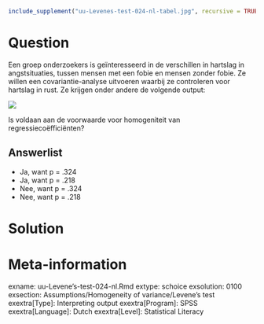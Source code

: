```r
include_supplement("uu-Levenes-test-024-nl-tabel.jpg", recursive = TRUE)
```



Question
========
Een groep onderzoekers is geïnteresseerd in de verschillen in hartslag in angstsituaties, tussen mensen met een fobie en mensen zonder fobie. Ze willen een covariantie-analyse uitvoeren waarbij ze controleren voor hartslag in rust. Ze krijgen onder andere de volgende output:

![](uu-Levenes-test-024-nl-tabel.jpg)

Is voldaan aan de voorwaarde voor homogeniteit van regressiecoëfficiënten?

Answerlist
----------
* Ja, want p = .324
* Ja, want p = .218
* Nee, want p = .324
* Nee, want p = .218


Solution
========



Meta-information
================
exname: uu-Levene's-test-024-nl.Rmd
extype: schoice
exsolution: 0100
exsection: Assumptions/Homogeneity of variance/Levene's test
exextra[Type]: Interpreting output
exextra[Program]: SPSS
exextra[Language]: Dutch
exextra[Level]: Statistical Literacy
